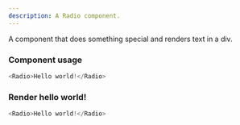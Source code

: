 ```yaml
---
description: A Radio component.
---
```



A component that does something special and renders text in a div.

### Component usage
```js
<Radio>Hello world!</Radio>
```

### Render hello world!

```js live
<Radio>Hello world!</Radio>
```
